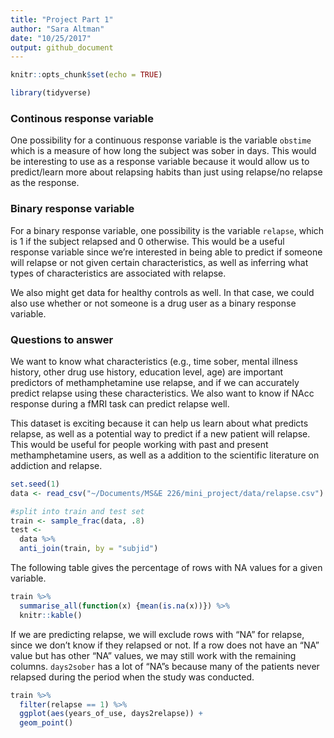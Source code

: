 ```yaml
---
title: "Project Part 1"
author: "Sara Altman"
date: "10/25/2017"
output: github_document
---
```


```r
knitr::opts_chunk$set(echo = TRUE)
```

```r
library(tidyverse)
```

### Continous response variable
One possibility for a continuous response variable is the variable `obstime` which is a measure of how long the subject was sober in days. This would be interesting to use as a response variable because it would allow us to predict/learn more about relapsing habits than just using relapse/no relapse as the response. 

### Binary response variable
For a binary response variable, one possibility is the variable `relapse`, which is 1 if the subject relapsed and 0 otherwise. This would be a useful response variable since we're interested in being able to predict if someone will relapse or not given certain characteristics, as well as inferring what types of characteristics are associated with relapse. 

We also might get data for healthy controls as well. In that case, we could also use whether or not someone is a drug user as a binary response variable. 

### Questions to answer
We want to know what characteristics (e.g., time sober, mental illness history, other drug use history, education level, age) are important predictors of methamphetamine use relapse, and if we can accurately predict relapse using these characteristics. We also want to know if NAcc response during a fMRI task can predict relapse well.

This dataset is exciting because it can help us learn about what predicts relapse, as well as a potential way to predict if a new patient will relapse. This would be useful for people working with past and present methamphetamine users, as well as a addition to the scientific literature on addiction and relapse. 

```r
set.seed(1)
data <- read_csv("~/Documents/MS&E 226/mini_project/data/relapse.csv")

#split into train and test set
train <- sample_frac(data, .8)
test <- 
  data %>% 
  anti_join(train, by = "subjid")
```


The following table gives the percentage of rows with NA values for a given variable. 
```r
train %>% 
  summarise_all(function(x) {mean(is.na(x))}) %>% 
  knitr::kable()
```

If we are predicting relapse, we will exclude rows with "NA" for relapse, since we don't know if they relapsed or not. If a row does not have an "NA" value but has other "NA" values, we may still work with the remaining columns. `days2sober` has a lot of "NA"s because many of the patients never relapsed during the period when the study was conducted. 

```r
train %>% 
  filter(relapse == 1) %>% 
  ggplot(aes(years_of_use, days2relapse)) +
  geom_point()
```




